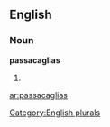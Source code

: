 ==English==

===Noun===
'''passacaglias'''

# {{plural of|[[passacaglia]]}}

[[Category:English plurals]]

[[ar:passacaglias]]
